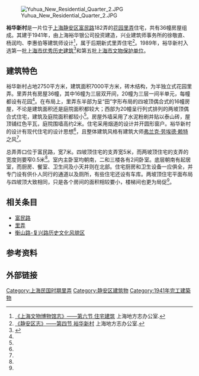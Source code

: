 {{Infobox Modern Building
|image             = Yuhua New Residential Quarter Shanghai.JPG
|caption           = 裕华新村的一条弄堂
|name              = 裕华新村
|location_town     = [[上海市|上海市]][[静安区|静安区]][[富民路_(上海)|富民路]]182弄
|owner= 
|architect         = 兴业建筑师事务所
|client            = 
|construction_start_date= 
|completion_date   = 1941年
|developer         = 上海裕华银公司
|style             = 
}}

{{文物保护单位
| 级别 = 省级
| 省区市 = 上海市
| 名称 = 裕华新村
| 图片 = [[File:Yuhua_New_Residential_Quarter_3.JPG|250px]]
| 编号 = 5-56
| 分类 = 近现代重要史迹及代表性建筑
| 时代 = 1938年
| 所在 = [[上海市|上海市]][[静安区|静安区]]
| 登录 = 1989年9月25日
}}

[[File:Yuhua_New_Residential_Quarter_2.JPG|thumb]]

'''裕华新村'''是一片位于[[上海|上海]][[静安区|静安区]][[富民路_(上海)|富民路]]182弄的[[里弄#花园里弄|花园里弄]]住宅，共有36幢房屋组成。其建于1941年，由上海裕华银公司投资建造，兴业建筑师事务所的徐敬直、杨润均、李惠伯等建筑师设计<ref name="文物博物">[http://www.shtong.gov.cn/newsite/node2/node4/node2249/node4412/node17436/node18415/node18427/userobject1ai6786.html 《上海文物博物馆志》——第六节 住宅建筑] {{Wayback|url=http://www.shtong.gov.cn/newsite/node2/node4/node2249/node4412/node17436/node18415/node18427/userobject1ai6786.html |date=20160326135101 }} 上海地方志办公室.</ref>，属于后期新式里弄住宅<ref name="静安区">[http://www.shtong.gov.cn/newsite/node2/node4/node2249/node4412/node17436/node18415/node18427/userobject1ai6786.html 《静安区志》——第四节 裕华新村] {{Wayback|url=http://www.shtong.gov.cn/newsite/node2/node4/node2249/node4412/node17436/node18415/node18427/userobject1ai6786.html |date=20160326135101 }} 上海地方志办公室.</ref>。1989年，裕华新村入选第一批[[上海市优秀历史建筑|上海市优秀历史建筑]]<ref>{{Cite book|title=静安历史文化图录|last=龚德庆，张仁良主编|publisher=上海：[[同济大学出版社|同济大学出版社]]|year=2011.01|isbn=978-7-5608-4364-3|pages=276-278}}</ref>和第五批[[上海市文物保护单位|上海市文物保护单位]]。

== 建筑特色 ==
裕华新村占地2750平方米，建筑面积7000平方米，砖木结构，为半独立式花园里弄。里弄共有房屋36幢，其中16幢为三层双开间，20幢为三层一间半单元，每幢都设有花园<ref name="文物博物"/>。在布局上，里弄东半部为呈“田”字形布局的四坡顶偶合式的16幢房屋，不论是建筑面积还是庭院面积都较大；西部为20幢呈行列式排列的两坡顶偶合式住宅，建筑及庭院面积都较小<ref name="静安区"/>。房屋外墙采用了水泥粉刷并贴以泰山砖，屋顶铺红色平瓦，庭院围墙高约2米。住宅采用烟道的设计并开圆形窗户。裕华新村的设计有现代住宅的设计思想<ref name="静安区"/>，且整体建筑风格有建筑大师[[弗兰克·劳埃德·赖特|弗兰克·劳埃德·赖特]]之风<ref name="文物博物"/>。

总弄弄口位于富民路，宽7米。四坡顶住宅的支弄宽5米，而两坡顶住宅的支弄的宽度则要窄0.5米<ref name="静安区"/>。室内主卧室均朝南，二和三楼各有2间卧室。底层朝南有起居室，而厨房、餐室、卫生间及小天井则在北部。住宅厨房和卫生设备一应俱全，并专门设有供仆人同行的通道以及厕所，有些住宅还设有车库。两坡顶住宅平面布局与四坡顶大致相同，只是各个房间的面积相较要小，楼梯间也更为局促<ref name="静安区"/>。

== 相关条目 ==
* [[富民路_(上海)|富民路]]
* [[里弄|里弄]]
*[[衡山路-复兴路历史文化风貌区|衡山路-复兴路历史文化风貌区]]

== 参考资料 ==
{{reflist}}

== 外部链接 ==
{{Commonscat|Yuhua New Residential Quarter}}

{{上海市第一批优秀历史建筑}}
{{上海市文物保护单位}}

[[Category:上海民国时期里弄|Category:上海民国时期里弄]]
[[Category:静安区建筑物|Category:静安区建筑物]]
[[Category:1941年完工建築物|Category:1941年完工建築物]]